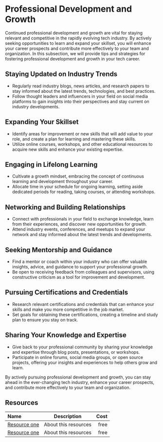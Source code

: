 # Professional Development and Growth

Continued professional development and growth are vital for staying relevant and competitive in the rapidly evolving tech
industry. By actively seeking opportunities to learn and expand your skillset, you will enhance your career prospects and
contribute more effectively to your team and organization. In this subsection, we will provide tips and strategies for
fostering professional development and growth in your tech career.

## Staying Updated on Industry Trends

- Regularly read industry blogs, news articles, and research papers to stay informed about the latest trends, technologies,
  and best practices.
- Follow thought leaders and influencers in your field on social media platforms to gain insights into their perspectives
  and stay current on industry developments.

## Expanding Your Skillset

- Identify areas for improvement or new skills that will add value to your role, and create a plan for learning and
  mastering these skills.
- Utilize online courses, workshops, and other educational resources to acquire new skills and enhance your existing
  expertise.

## Engaging in Lifelong Learning

- Cultivate a growth mindset, embracing the concept of continuous learning and development throughout your career.
- Allocate time in your schedule for ongoing learning, setting aside dedicated periods for reading, taking courses,
  or attending workshops.

## Networking and Building Relationships

- Connect with professionals in your field to exchange knowledge, learn from their experiences, and discover new
  opportunities for growth.
- Attend industry events, conferences, and meetups to expand your network and stay informed about the latest trends
  and developments.

## Seeking Mentorship and Guidance

- Find a mentor or coach within your industry who can offer valuable insights, advice, and guidance to support your
  professional growth.
- Be open to receiving feedback from colleagues and supervisors, using constructive criticism as a tool for improvement
  and development.

## Pursuing Certifications and Credentials

- Research relevant certifications and credentials that can enhance your skills and make you more competitive in the
  job market.
- Set goals for obtaining these certifications, creating a timeline and study plan to ensure you stay on track.

## Sharing Your Knowledge and Expertise

- Give back to your professional community by sharing your knowledge and expertise through blog posts, presentations,
  or workshops.
- Participate in online forums, social media groups, or open source projects, offering your insights and experiences to
  help others grow and learn.

By actively pursuing professional development and growth, you can stay ahead in the ever-changing tech industry,
enhance your career prospects, and contribute more effectively to your team and organization.

## Resources

| Name   | Description | Cost |
| :----- | :----: | ----: |
| [Resource one](https://example.com/)    |  About this resources   |   free |
| [Resource one](https://example.com/)    |  About this resources   |   free |